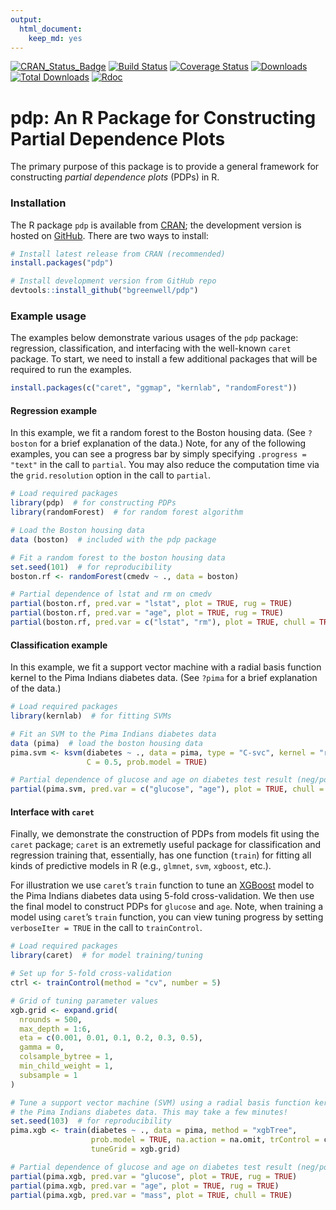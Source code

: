 ```yaml
---
output: 
  html_document: 
    keep_md: yes
---
```

[![CRAN\_Status\_Badge](http://www.r-pkg.org/badges/version/pdp)](https://cran.r-project.org/package=pdp)
[![Build Status](https://travis-ci.org/bgreenwell/pdp.svg?branch=master)](https://travis-ci.org/bgreenwell/pdp)
[![Coverage Status](https://img.shields.io/codecov/c/github/bgreenwell/pdp.svg)](https://codecov.io/github/bgreenwell/pdp?branch=master)
[![Downloads](http://cranlogs.r-pkg.org/badges/pdp)](http://cranlogs.r-pkg.org/badges/pdp)
[![Total Downloads](http://cranlogs.r-pkg.org/badges/grand-total/pdp)](http://cranlogs.r-pkg.org/badges/grand-total/pdp)
[![Rdoc](http://www.rdocumentation.org/badges/version/pdp)](http://www.rdocumentation.org/packages/pdp)

pdp: An R Package for Constructing Partial Dependence Plots
================

The primary purpose of this package is to provide a general framework for constructing _partial dependence plots_ (PDPs) in R.


### Installation

The R package `pdp` is available from [CRAN](https://cran.r-project.org/package=pdp); the development version is hosted on [GitHub](https://github.com/bgreenwell/pdp). There are two ways to install:
```r
# Install latest release from CRAN (recommended)
install.packages("pdp")

# Install development version from GitHub repo
devtools::install_github("bgreenwell/pdp")
```


### Example usage

The examples below demonstrate various usages of the `pdp` package: regression, classification, and interfacing with the well-known `caret` package. To start, we need to install a few additional packages that will be required to run the examples.
```r
install.packages(c("caret", "ggmap", "kernlab", "randomForest"))
```


#### Regression example

In this example, we fit a random forest to the Boston housing data. (See `?boston` for a brief explanation of the data.) Note, for any of the following examples, you can see a progress bar by simply specifying `.progress = "text"` in the call to `partial`. You may also reduce the computation time via the `grid.resolution` option in the call to `partial`.
```r
# Load required packages
library(pdp)  # for constructing PDPs
library(randomForest)  # for random forest algorithm

# Load the Boston housing data
data (boston)  # included with the pdp package

# Fit a random forest to the boston housing data
set.seed(101)  # for reproducibility
boston.rf <- randomForest(cmedv ~ ., data = boston)

# Partial dependence of lstat and rm on cmedv
partial(boston.rf, pred.var = "lstat", plot = TRUE, rug = TRUE)
partial(boston.rf, pred.var = "age", plot = TRUE, rug = TRUE)
partial(boston.rf, pred.var = c("lstat", "rm"), plot = TRUE, chull = TRUE)
```


#### Classification example 

In this example, we fit a support vector machine with a radial basis function kernel to the Pima Indians diabetes data. (See `?pima` for a brief explanation of the data.)
```r
# Load required packages
library(kernlab)  # for fitting SVMs

# Fit an SVM to the Pima Indians diabetes data
data (pima)  # load the boston housing data
pima.svm <- ksvm(diabetes ~ ., data = pima, type = "C-svc", kernel = "rbfdot",
                 C = 0.5, prob.model = TRUE)

# Partial dependence of glucose and age on diabetes test result (neg/pos). 
partial(pima.svm, pred.var = c("glucose", "age"), plot = TRUE, chull = TRUE)
```


#### Interface with `caret`

Finally, we demonstrate the construction of PDPs from models fit using the `caret` package; `caret` is an extremetly useful package for classification and regression training that, essentially, has one function (`train`) for fitting all kinds of predictive models in R (e.g., `glmnet`, `svm`, `xgboost`, etc.). 

For illustration we use `caret`'s `train` function to tune an [XGBoost](https://github.com/dmlc/xgboost) model to the Pima Indians diabetes data using 5-fold cross-validation. We then use the final model to construct PDPs for `glucose` and `age`. Note, when training a model using `caret`'s `train` function, you can view tuning progress by setting `verboseIter = TRUE` in the call to `trainControl`.
```r
# Load required packages
library(caret)  # for model training/tuning

# Set up for 5-fold cross-validation
ctrl <- trainControl(method = "cv", number = 5)

# Grid of tuning parameter values
xgb.grid <- expand.grid(
  nrounds = 500,
  max_depth = 1:6,
  eta = c(0.001, 0.01, 0.1, 0.2, 0.3, 0.5),
  gamma = 0, 
  colsample_bytree = 1,
  min_child_weight = 1,
  subsample = 1
)

# Tune a support vector machine (SVM) using a radial basis function kerel to
# the Pima Indians diabetes data. This may take a few minutes!
set.seed(103)  # for reproducibility
pima.xgb <- train(diabetes ~ ., data = pima, method = "xgbTree",
                  prob.model = TRUE, na.action = na.omit, trControl = ctrl,
                  tuneGrid = xgb.grid)

# Partial dependence of glucose and age on diabetes test result (neg/pos)
partial(pima.xgb, pred.var = "glucose", plot = TRUE, rug = TRUE)
partial(pima.xgb, pred.var = "age", plot = TRUE, rug = TRUE)
partial(pima.xgb, pred.var = "mass", plot = TRUE, chull = TRUE)
```

